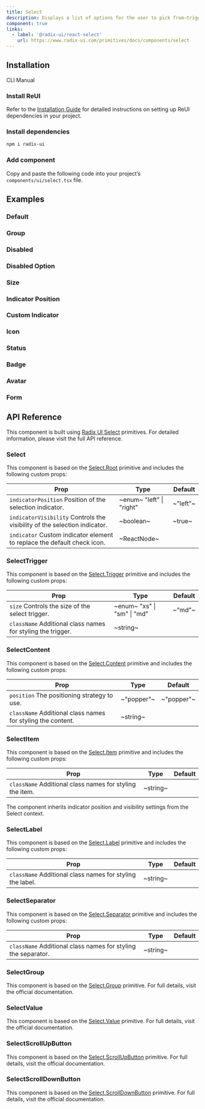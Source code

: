 ```yaml
---
title: Select
description: Displays a list of options for the user to pick from—triggered by a button.
component: true
links:
  - label: '@radix-ui/react-select'
    url: https://www.radix-ui.com/primitives/docs/components/select
---
```


## Installation

<Tabs defaultValue="cli">

<TabsList>
  <TabsTrigger value="cli">CLI</TabsTrigger>
  <TabsTrigger value="manual">Manual</TabsTrigger>
</TabsList>

<TabsContent value="cli">
  <CliCommands name="select" />
</TabsContent>

<TabsContent value="manual">    
<Steps>

### Install ReUI

Refer to the [Installation Guide](/docs/installation) for detailed instructions on setting up ReUI dependencies in your project.

### Install dependencies

```bash
npm i radix-ui
```

### Add component

Copy and paste the following code into your project’s `components/ui/select.tsx` file.

<ComponentPreview name="select" />

</Steps>

</TabsContent>

</Tabs>

## Examples

### Default

<ExamplePreview path="select/default" />

### Group

<ExamplePreview path="select/group" />

### Disabled

<ExamplePreview path="select/disabled" />

### Disabled Option

<ExamplePreview path="select/disabled-option" />

### Size

<ExamplePreview path="select/size" />

### Indicator Position

<ExamplePreview path="select/indicator-position" />

### Custom Indicator

<ExamplePreview path="select/custom-indicator" />

### Icon

<ExamplePreview path="select/icon" />

### Status

<ExamplePreview path="select/status" />

### Badge

<ExamplePreview path="select/badge" />

### Avatar

<ExamplePreview path="select/avatar" />

### Form

<ExamplePreview path="select/form" />

## API Reference

This component is built using [Radix UI Select](https://www.radix-ui.com/primitives/docs/components/select) primitives. For detailed information, please visit the full API reference.

### Select

This component is based on the [Select.Root](https://www.radix-ui.com/primitives/docs/components/select#root) primitive and includes the following custom props:

| **Prop**                                                                                             | **Type**                                              | **Default** |
| ---------------------------------------------------------------------------------------------------- | ----------------------------------------------------- | ----------- |
| `indicatorPosition` <PopoverInfo>Position of the selection indicator.</PopoverInfo>                  | ~enum~ <PopoverInfo> "left" \| "right" </PopoverInfo> | ~"left"~    |
| `indicatorVisibility` <PopoverInfo>Controls the visibility of the selection indicator.</PopoverInfo> | ~boolean~                                             | ~true~      |
| `indicator` <PopoverInfo>Custom indicator element to replace the default check icon.</PopoverInfo>   | ~ReactNode~                                           | <Na/>       |

### SelectTrigger

This component is based on the [Select.Trigger](https://www.radix-ui.com/primitives/docs/components/select#trigger) primitive and includes the following custom props:

| **Prop**                                                                               | **Type**                                                 | **Default** |
| -------------------------------------------------------------------------------------- | -------------------------------------------------------- | ----------- |
| `size` <PopoverInfo>Controls the size of the select trigger.</PopoverInfo>             | ~enum~ <PopoverInfo> "xs" \| "sm" \| "md" </PopoverInfo> | ~"md"~      |
| `className` <PopoverInfo>Additional class names for styling the trigger.</PopoverInfo> | ~string~                                                 | <Na/>       |

### SelectContent

This component is based on the [Select.Content](https://www.radix-ui.com/primitives/docs/components/select#content) primitive and includes the following custom props:

| **Prop**                                                                               | **Type**   | **Default** |
| -------------------------------------------------------------------------------------- | ---------- | ----------- |
| `position` <PopoverInfo>The positioning strategy to use.</PopoverInfo>                 | ~"popper"~ | ~"popper"~  |
| `className` <PopoverInfo>Additional class names for styling the content.</PopoverInfo> | ~string~   | <Na/>       |

### SelectItem

This component is based on the [Select.Item](https://www.radix-ui.com/primitives/docs/components/select#item) primitive and includes the following custom props:

| **Prop**                                                                            | **Type** | **Default** |
| ----------------------------------------------------------------------------------- | -------- | ----------- |
| `className` <PopoverInfo>Additional class names for styling the item.</PopoverInfo> | ~string~ | <Na/>       |

The component inherits indicator position and visibility settings from the Select context.

### SelectLabel

This component is based on the [Select.Label](https://www.radix-ui.com/primitives/docs/components/select#label) primitive and includes the following custom props:

| **Prop**                                                                             | **Type** | **Default** |
| ------------------------------------------------------------------------------------ | -------- | ----------- |
| `className` <PopoverInfo>Additional class names for styling the label.</PopoverInfo> | ~string~ | <Na/>       |

### SelectSeparator

This component is based on the [Select.Separator](https://www.radix-ui.com/primitives/docs/components/select#separator) primitive and includes the following custom props:

| **Prop**                                                                                 | **Type** | **Default** |
| ---------------------------------------------------------------------------------------- | -------- | ----------- |
| `className` <PopoverInfo>Additional class names for styling the separator.</PopoverInfo> | ~string~ | <Na/>       |

### SelectGroup

This component is based on the [Select.Group](https://www.radix-ui.com/primitives/docs/components/select#group) primitive. For full details, visit the official documentation.

### SelectValue

This component is based on the [Select.Value](https://www.radix-ui.com/primitives/docs/components/select#value) primitive. For full details, visit the official documentation.

### SelectScrollUpButton

This component is based on the [Select.ScrollUpButton](https://www.radix-ui.com/primitives/docs/components/select#scrolldownbutton) primitive. For full details, visit the official documentation.

### SelectScrollDownButton

This component is based on the [Select.ScrollDownButton](https://www.radix-ui.com/primitives/docs/components/select#scrolldownbutton) primitive. For full details, visit the official documentation.

